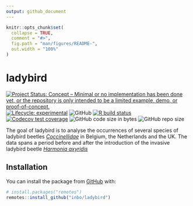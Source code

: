 ```yaml
---
output: github_document
---
```


<!-- README.md is generated from README.Rmd. Please edit that file -->

```r
knitr::opts_chunk$set(
  collapse = TRUE,
  comment = "#>",
  fig.path = "man/figures/README-",
  out.width = "100%"
)
```

# ladybird

<!-- badges: start -->
[![Project Status: Concept – Minimal or no implementation has been done yet, or the repository is only intended to be a limited example, demo, or proof-of-concept.](https://www.repostatus.org/badges/latest/concept.svg)](https://www.repostatus.org/#concept)
[![Lifecycle: experimental](https://img.shields.io/badge/lifecycle-experimental-orange.svg)](https://www.tidyverse.org/lifecycle/#experimental)
![GitHub](https://img.shields.io/github/license/inbo/ladybird)
[![R build status](https://github.com/inbo/ladybird/workflows/R-CMD-check/badge.svg)](https://github.com/inbo/ladybird/actions)
[![Codecov test coverage](https://codecov.io/gh/inbo/ladybird/branch/master/graph/badge.svg)](https://codecov.io/gh/inbo/ladybird?branch=master)
![GitHub code size in bytes](https://img.shields.io/github/languages/code-size/inbo/ladybird.svg)
![GitHub repo size](https://img.shields.io/github/repo-size/inbo/ladybird.svg)
<!-- badges: end -->

The goal of ladybird is to analyse the occurrences of several species of ladybird beetles [_Coccinellidae_](https://en.wikipedia.org/wiki/Coccinellidae) in Belgium, the Netherlands and the UK.
The data spans a period before and after the introduction of the invasive ladybird beetle [_Harmonia axyridis_](https://www.gbif.org/species/4989904)

## Installation

You can install the package from [GitHub](https://github.com/) with:

``` r
# install.packages("remotes")
remotes::install_github("inbo/ladybird")
```
